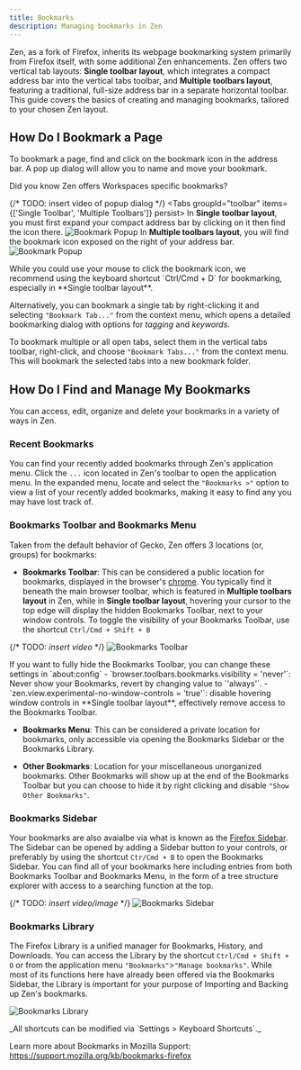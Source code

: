 ```yaml
---
title: Bookmarks
description: Managing bookmarks in Zen
---
```


Zen, as a fork of Firefox, inherits its webpage bookmarking system primarily from Firefox itself, with some additional Zen enhancements. Zen offers two vertical tab layouts: **Single toolbar layout**, which integrates a compact address bar into the vertical tabs toolbar, and **Multiple toolbars layout**, featuring a traditional, full-size address bar in a separate horizontal toolbar. This guide covers the basics of creating and managing bookmarks, tailored to your chosen Zen layout.

## How Do I Bookmark a Page

To bookmark a page, find and click on the bookmark icon in the address bar. A pop up dialog will allow you to name and move your bookmark.


<Callout type="info" title="Tips:">
    Did you know Zen offers Workspaces specific bookmarks?
</Callout>

{/* TODO: insert video of popup dialog */}
<Tabs groupId="toolbar" items={['Single Toolbar', 'Multiple Toolbars']} persist>
  <Tab value="Single Toolbar">
    In **Single toolbar layout**, you must first expand your compact address bar by clicking on it then find the icon there.
    ![Bookmark Popup](/assets/user-manual/bookmarks/bookmark-popup-single-toolbar.png)
  </Tab>
  <Tab value="Multiple Toolbars">
    In **Multiple toolbars layout**, you will find the bookmark icon exposed on the right of your address bar.
    ![Bookmark Popup](/assets/user-manual/bookmarks/bookmark-popup-multiple-toolbars.png)
  </Tab>
</Tabs>


<Callout type="info" title="Tips:">
    While you could use your mouse to click the bookmark icon, we recommend using the keyboard shortcut `Ctrl/Cmd + D` for bookmarking, especially in **Single toolbar layout**.
</Callout>

Alternatively, you can bookmark a single tab by right-clicking it and selecting `"Bookmark Tab..."` from the context menu, which opens a detailed bookmarking dialog with options for *tagging* and *keywords*. 

To bookmark multiple or all open tabs, select them in the vertical tabs toolbar, right-click, and choose `"Bookmark Tabs..."` from the context menu. This will bookmark the selected tabs into a new bookmark folder.

## How Do I Find and Manage My Bookmarks

You can access, edit, organize and delete your bookmarks in a variety of ways in Zen.

### Recent Bookmarks

You can find your recently added bookmarks through Zen's application menu. Click the `...` icon located in Zen's toolbar to open the application menu. In the expanded menu, locate and select the `"Bookmarks >"` option to view a list of your recently added bookmarks, making it easy to find any you may have lost track of.

### Bookmarks Toolbar and Bookmarks Menu

Taken from the default behavior of Gecko, Zen offers 3 locations (or, groups) for bookmarks:
- **Bookmarks Toolbar**: This can be considered a public location for bookmarks, displayed in the browser's [chrome](https://developer.mozilla.org/en-US/docs/Glossary/Chrome). You typically find it beneath the main browser toolbar, which is featured in **Multiple toolbars layout** in Zen, while in **Single toolbar layout**, hovering your cursor to the top edge will display the hidden Bookmarks Toolbar, next to your window controls. To toggle the visibility of your Bookmarks Toolbar, use the shortcut `Ctrl/Cmd + Shift + B`

{/* TODO: *insert video* */}
![Bookmarks Toolbar](/assets/user-manual/bookmarks/bookmarks-toolbar.png)

<Callout type="info" title="Tips:">
    If you want to fully hide the Bookmarks Toolbar, you can change these settings in `about:config`
    - `browser.toolbars.bookmarks.visibility = 'never'`: Never show your Bookmarks, revert by changing value to `'always'`.
    - `zen.view.experimental-no-window-controls = 'true'`: disable hovering window controls in **Single toolbar layout**,  effectively remove access to the Bookmarks Toolbar.
</Callout>

- **Bookmarks Menu**: This can be considered a private location for bookmarks, only accessible via opening the Bookmarks Sidebar or the Bookmarks Library.

- **Other Bookmarks**: Location for your miscellaneous unorganized bookmarks. Other Bookmarks will show up at the end of the Bookmarks Toolbar but you can choose to hide it by right clicking and disable `"Show Other Bookmarks"`.

### Bookmarks Sidebar

Your bookmarks are also avaialbe via what is known as the [Firefox Sidebar](https://support.mozilla.org/kb/use-firefox-sidebar-access-bookmarks-history-synced). The Sidebar can be opened by adding a Sidebar button to your controls, or preferably by using the shortcut `Ctr/Cmd + B` to open the Bookmarks Sidebar. You can find all of your bookmarks here including entries from both Bookmarks Toolbar and Bookmarks Menu, in the form of a tree structure explorer with access to a searching function at the top.

{/* TODO: *insert video/image* */}
![Bookmarks Sidebar](/assets/user-manual/bookmarks/bookmarks-sidebar.png)

### Bookmarks Library

The Firefox Library is a unified manager for Bookmarks, History, and Downloads. You can access the Library by the shortcut `Ctrl/Cmd + Shift + O` or from the application menu `"Bookmarks"`>`"Manage bookmarks"`. While most of its functions here have already been offered via the Bookmarks Sidebar, the Library is important for your purpose of Importing and Backing up Zen's bookmarks.

![Bookmarks Library](/assets/user-manual/bookmarks/bookmarks-library.png)

<Callout>
_All shortcuts can be modified via `Settings > Keyboard Shortcuts`._
</Callout>

Learn more about Bookmarks in Mozilla Support: https://support.mozilla.org/kb/bookmarks-firefox
